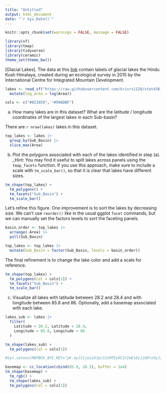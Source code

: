 ```yaml
---
title: "Untitled"
output: html_document
date: "`r Sys.Date()`"
---
```


```r
knitr::opts_chunk$set(warnings = FALSE, message = FALSE)
```

```r
library(sf)
library(tmap)
library(tidyverse)
library(ceramic)
theme_set(theme_bw())
```

[Glacial Lakes]. The data at this [link](https://raw.githubusercontent.com/krisrs1128/stat436_s23/main/data/GL_3basins_2015.topojson) contain labels of glacial lakes the
Hindu Kush Himalaya, created during an ecological survey in 2015 by the
International Centre for Integrated Mountain Development.

```r
lakes <- read_sf("https://raw.githubusercontent.com/krisrs1128/stat436_s23/main/data/GL_3basins_2015.topojson") |>
  mutate(log_area = log(Area))

cols <- c("#023859", "#99ADBF")
```

a. How many lakes are in this dataset? What are the latitude / longitude
coordinates of the largest lakes in each Sub-basin?

There are `r nrow(lakes)` lakes in this dataset.

```r
top_lakes <- lakes |>
  group_by(Sub_Basin) |>
  slice_max(Area)
```

b. Plot the polygons associated with each of the lakes identified in step
(a). _Hint: You may find it useful to split lakes across panels using the
`tmap_facets` function. If you use this approach, make sure to include a
scale with `tm_scale_bar()`, so that it is clear that lakes have different
sizes.

```r
tm_shape(top_lakes) +
  tm_polygons() +
  tm_facets("Sub_Basin") +
  tm_scale_bar()
```

Let's refine this figure. One improvement is to sort the lakes by decreasing
size. We can't use `reorder()` like in the usual ggplot `facet` commands, but we
can manually set the factors levels to sort the faceting panels.

```r
basin_order <- top_lakes |>
  arrange(-Area) |>
  pull(Sub_Basin) 

top_lakes <- top_lakes |>
  mutate(Sub_Basin = factor(Sub_Basin, levels = basin_order))
```

The final refinement is to change the lake color and add a scale for reference.

```r
tm_shape(top_lakes) +
  tm_polygons(col = cols[1]) +
  tm_facets("Sub_Basin") +
  tm_scale_bar()
```

c. Visualize all lakes with latitude between 28.2 and 28.4 and with
longitude between 85.8 and 86. Optionally, add a basemap associated with
each lake.

```r
lakes_sub <- lakes |>
  filter(
    Latitude > 28.2, Latitude < 28.4,
    Longitude > 85.8, Longitude < 86
  )

tm_shape(lakes_sub) +
  tm_polygons(col = cols[1])
```

```r
#Sys.setenv(MAPBOX_API_KEY="pk.eyJ1Ijoia3Jpc3JzMTEyOCIsImEiOiJjbDYzdjJzczQya3JzM2Jtb2E0NWU1a3B3In0.Mk4-pmKi_klg3EKfTw-JbQ")

basemap <- cc_location(cbind(85.9, 28.3), buffer = 1e4)
tm_shape(basemap) +
  tm_rgb() +
  tm_shape(lakes_sub) +
  tm_polygons(col = cols[1])
```

